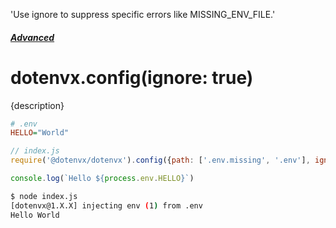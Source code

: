   'Use ignore to suppress specific errors like MISSING_ENV_FILE.'

##### [Advanced](/docs/advanced)
# dotenvx.config(ignore: true)

<p className="lead">{description}</p>

```ini
# .env
HELLO="World"
```

```js
// index.js
require('@dotenvx/dotenvx').config({path: ['.env.missing', '.env'], ignore: ['MISSING_ENV_FILE']})

console.log(`Hello ${process.env.HELLO}`)
```

```sh
$ node index.js
[dotenvx@1.X.X] injecting env (1) from .env
Hello World
```
